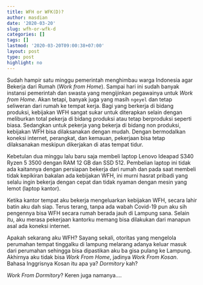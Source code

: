 ```yaml
---
title: WFH or WFK(D)?
author: masdian
date: '2020-03-20'
slug: wfh-or-wfk-d
categories: []
tags: []
lastmod: '2020-03-20T09:00:38+07:00'
layout: post
type: post
highlight: no
---
```


Sudah hampir satu minggu pemerintah menghimbau warga Indonesia agar Bekerja dari Rumah (*Work from Home*). Sampai hari ini sudah banyak instansi pemerintah dan swasta yang mengijinkan pegawainya untuk *Work from Home*. Akan tetapi, banyak juga yang masih ```ngeyel``` dan tetap seliweran dari rumah ke tempat kerja. Bagi yang berkerja di bidang produksi, kebijakan WFH sangat sukar untuk diterapkan selain dengan meliburkan total pekerja di bidang produksi atau tetap berproduksi seperti biasa. Sedangkan untuk pekerja yang bekerja di bidang non produksi, kebijakan WFH bisa dilaksanakan dengan mudah. Dengan bermodalkan koneksi internet, perangkat, dan kemauan, pekerjaan bisa tetap dilaksanakan meskipun dikerjakan di atas tempat tidur.

Kebetulan dua minggu lalu baru saja membeli laptop Lenovo Ideapad S340 Ryzen 5 3500 dengan RAM 12 GB dan SSD 512. Pembelian laptop ini tidak ada kaitannya dengan persiapan bekerja dari rumah dan pada saat membeli tidak kepikiran bakalan ada kebijakan WFH, ini murni hasrat pribadi yang selalu ingin bekerja dengan cepat dan tidak nyaman dengan mesin yang lemot (laptop kantor).

Ketika kantor tempat aku bekerja mengeluarkan kebijakan WFH, secara lahir batin aku dah siap. Terus terang, tanpa ada wabah Covid-19 pun aku sih pengennya bisa WFH secara rumah berada jauh di Lampung sana. Selain itu, aku merasa pekerjaan kantorku memang bisa dilakukan dari manapun asal ada koneksi internet.

Apakah sekarang aku WFH? Sayang sekali, otoritas yang mengelola perumahan tempat tinggalku di lampung melarang adanya keluar masuk dari perumahan sehingga bisa dipastikan aku ba gisa pulang ke Lampung. Akhirnya aku tidak bisa *Work From Home*, jadinya *Work From Kosan*. Bahasa Inggrisnya Kosan itu apa ya? *Dormitory* kah?

*Work From Dormitory*? Keren juga namanya....